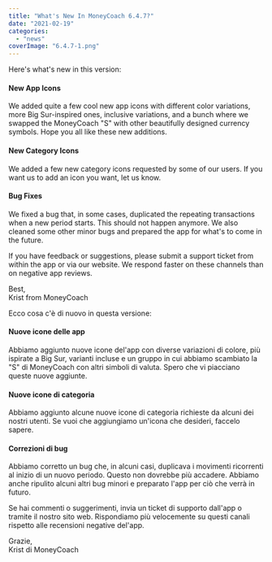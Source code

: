 ```yaml
---
title: "What's New In MoneyCoach 6.4.7?"
date: "2021-02-19"
categories: 
  - "news"
coverImage: "6.4.7-1.png"
---
```


Here's what's new in this version:

#### New App Icons

We added quite a few cool new app icons with different color variations, more Big Sur-inspired ones, inclusive variations, and a bunch where we swapped the MoneyCoach "S" with other beautifully designed currency symbols. Hope you all like these new additions.

#### New Category Icons

We added a few new category icons requested by some of our users. If you want us to add an icon you want, let us know.

#### Bug Fixes

We fixed a bug that, in some cases, duplicated the repeating transactions when a new period starts. This should not happen anymore. We also cleaned some other minor bugs and prepared the app for what's to come in the future.

If you have feedback or suggestions, please submit a support ticket from within the app or via our website. We respond faster on these channels than on negative app reviews.

Best,  
Krist from MoneyCoach

Ecco cosa c'è di nuovo in questa versione:

#### Nuove icone delle app

Abbiamo aggiunto nuove icone del'app con diverse variazioni di colore, più ispirate a Big Sur, varianti incluse e un gruppo in cui abbiamo scambiato la "S" di MoneyCoach con altri simboli di valuta. Spero che vi piacciano queste nuove aggiunte.

#### Nuove icone di categoria

Abbiamo aggiunto alcune nuove icone di categoria richieste da alcuni dei nostri utenti. Se vuoi che aggiungiamo un'icona che desideri, faccelo sapere.

#### Correzioni di bug

Abbiamo corretto un bug che, in alcuni casi, duplicava i movimenti ricorrenti al inizio di un nuovo periodo. Questo non dovrebbe più accadere. Abbiamo anche ripulito alcuni altri bug minori e preparato l'app per ciò che verrà in futuro.

Se hai commenti o suggerimenti, invia un ticket di supporto dall'app o tramite il nostro sito web. Rispondiamo più velocemente su questi canali rispetto alle recensioni negative del'app.

Grazie,  
Krist di MoneyCoach
